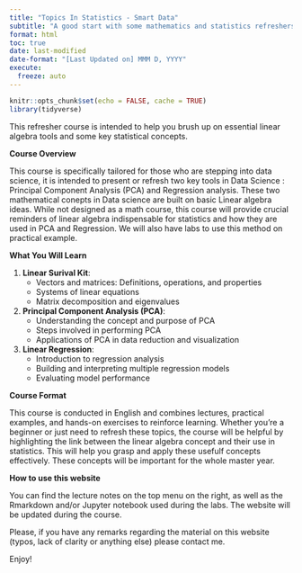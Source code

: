 ```yaml
---
title: "Topics In Statistics - Smart Data"
subtitle: "A good start with some mathematics and statistics refreshers"
format: html
toc: true
date: last-modified
date-format: "[Last Updated on] MMM D, YYYY"
execute: 
  freeze: auto
---
```


```r
knitr::opts_chunk$set(echo = FALSE, cache = TRUE)
library(tidyverse)
```

This refresher course is intended to help you brush up on essential linear algebra tools and some key statistical concepts.


**Course Overview**

This course is specifically tailored for those who are stepping into data science, it is intended to present or refresh two key tools in Data Science : Principal Component Analysis (PCA) and Regression analysis. These two mathematical conepts in Data science are built on basic Linear algebra ideas. While not designed as a math course, this course will provide crucial reminders of linear algebra indispensable for statistics and how they are used in PCA and Regression.  We will also have labs to use this method on practical example.


**What You Will Learn**

1. **Linear Surival Kit**:
   - Vectors and matrices: Definitions, operations, and properties
   - Systems of linear equations
   - Matrix decomposition and eigenvalues

2. **Principal Component Analysis (PCA)**:
   - Understanding the concept and purpose of PCA
   - Steps involved in performing PCA
   - Applications of PCA in data reduction and visualization

3. **Linear Regression**:
   - Introduction to regression analysis
   - Building and interpreting multiple regression models
   - Evaluating model performance


**Course Format**

This course is conducted in English and combines lectures, practical examples, and hands-on exercises to reinforce learning. Whether you're a beginner or just need to refresh these topics, the course will be helpful by highlighting the link between the linear algebra concept and their use in statistics. This will help you grasp and apply these usefulf concepts effectively. These concepts will be important for the whole master year.


**How to use this website**

You can find the lecture notes on the top menu on the right, as well as the Rmarkdown and/or Jupyter notebook used during the labs. The website will be updated during the course.


Please, if you have any remarks regarding the material on this website (typos, lack of clarity or anything else) please contact me.

Enjoy!

